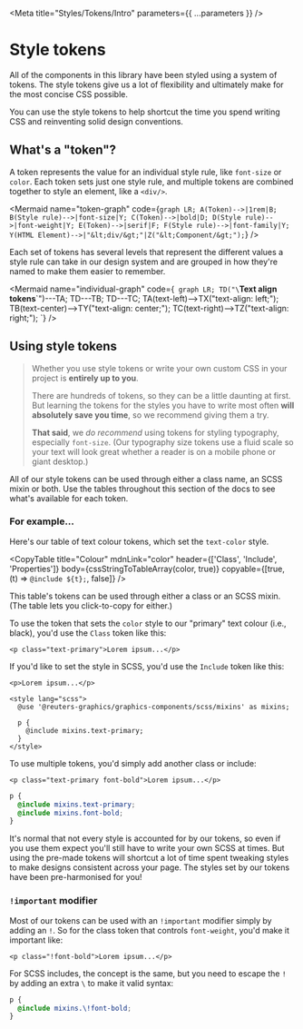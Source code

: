 

<Meta title="Styles/Tokens/Intro" parameters={{ ...parameters }} />

# Style tokens

All of the components in this library have been styled using a system of tokens. The style tokens give us a lot of flexibility and ultimately make for the most concise CSS possible.

You can use the style tokens to help shortcut the time you spend writing CSS and reinventing solid design conventions.

## What's a "token"?

A token represents the value for an individual style rule, like `font-size` or `color`. Each token sets just one style rule, and multiple tokens are combined together to style an element, like a `<div/>`.

<Mermaid
  name="token-graph"
  code={`
graph LR;
  A(Token)-->|1rem|B;
  B(Style rule)-->|font-size|Y;
  C(Token)-->|bold|D;
  D(Style rule)-->|font-weight|Y;
  E(Token)-->|serif|F;
  F(Style rule)-->|font-family|Y;
  Y(HTML Element)-->|"&lt;div/&gt;"|Z("&lt;Component/&gt;");
`}
/>

Each set of tokens has several levels that represent the different values a style rule can take in our design system and are grouped in how they're named to make them easier to remember.

<Mermaid
  name="individual-graph"
  code={`
graph LR;
  TD("\`**Text align tokens**\`")---TA;
  TD---TB;
  TD---TC;
  TA(text-left)-->TX("text-align: left;");
  TB(text-center)-->TY("text-align: center;");
  TC(text-right)-->TZ("text-align: right;");
`}
/>

## Using style tokens

> Whether you use style tokens or write your own custom CSS in your project is **entirely up to you**.
>
> There are hundreds of tokens, so they can be a little daunting at first. But learning the tokens for the styles you have to write most often **will absolutely save you time**, so we recommend giving them a try.
>
> **That said**, we _do recommend_ using tokens for styling typography, especially `font-size`. (Our typography size tokens use a fluid scale so your text will look great whether a reader is on a mobile phone or giant desktop.)

All of our style tokens can be used through either a class name, an SCSS mixin or both. Use the tables throughout this section of the docs to see what's available for each token.

### For example...

Here's our table of text colour tokens, which set the `text-color` style.

<CopyTable
  title="Colour"
  mdnLink="color"
  header={['Class', 'Include', 'Properties']}
  body={cssStringToTableArray(color, true)}
  copyable={[true, (t) => `@include ${t};`, false]}
/>

This table's tokens can be used through either a class or an SCSS mixin. (The table lets you click-to-copy for either.)

To use the token that sets the `color` style to our "primary" text colour (i.e., black), you'd use the `Class` token like this:

```svelte
<p class="text-primary">Lorem ipsum...</p>
```

If you'd like to set the style in SCSS, you'd use the `Include` token like this:

```svelte
<p>Lorem ipsum...</p>

<style lang="scss">
  @use '@reuters-graphics/graphics-components/scss/mixins' as mixins;

  p {
    @include mixins.text-primary;
  }
</style>
```

To use multiple tokens, you'd simply add another class or include:

```svelte
<p class="text-primary font-bold">Lorem ipsum...</p>
```

```scss
p {
  @include mixins.text-primary;
  @include mixins.font-bold;
}
```

It's normal that not every style is accounted for by our tokens, so even if you use them expect you'll still have to write your own SCSS at times. But using the pre-made tokens will shortcut a lot of time spent tweaking styles to make designs consistent across your page. The styles set by our tokens have been pre-harmonised for you!

### `!important` modifier

Most of our tokens can be used with an `!important` modifier simply by adding an `!`. So for the class token that controls `font-weight`, you'd make it important like:

```svelte
<p class="!font-bold">Lorem ipsum...</p>
```

For SCSS includes, the concept is the same, but you need to escape the `!` by adding an extra `\` to make it valid syntax:

```scss
p {
  @include mixins.\!font-bold;
}
```
